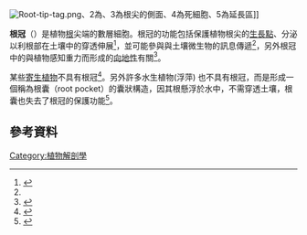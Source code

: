[[Image:Root-tip-tag.png|thumb]]、2為{{link-en|平衡細胞|Statocyte}}、3為根尖的側面、4為死細胞、5為延長區]]

'''根冠'''（{{lang-en|root cap, calyptra}}）是植物[[根|根]]尖端的數層細胞。根冠的功能包括保護植物根尖的[[分生組織|生長點]]、分泌{{link-en|黏質|Mucilage}}以利根部在土壤中的穿透伸展<ref name=Raven2001>{{cite journal
 | author = Raven, J.A.
 |author2=Edwards, D.
  | year = 2001
 | title = Roots: evolutionary origins and biogeochemical significance
 | journal = Journal of Experimental Botany
 | volume = 52
 | issue = 90001
 | pages = 381–401
 | doi = 10.1093/jexbot/52.suppl_1.381
| pmid=11326045

}}</ref>，並可能參與與土壤微生物的訊息傳遞<ref name=Raven2001/>，另外根冠中的{{link-en|平衡細胞|Statocyte}}與植物感知重力而形成的[[向地性|向地性]]有關<ref>{{Cite journal|last=Kuya|first=Noriyuki|last2=Sato|first2=Seiichi|year=2011|title=The relationship between profiles of plagiogravitropism and morphometry of columella cells during the development of lateral roots of Vigna angularis|url=http://www.sciencedirect.com/science/article/pii/S0273117710006101|journal=Advances in Space Research|volume=47|pages=553–562|via=|doi=10.1016/j.asr.2010.09.009|bibcode=2011AdSpR..47..553K}}</ref>。

某些[[寄生植物|寄生植物]]不具有根冠<ref name="isbn1-4067-1634-0">{{cite book |last=Jeffrey |first=Edward Charles |title=The Anatomy of Woody Plants |publisher=Carpenter Press |location=Pomeroy, Ohio |year=2007 |pages= |isbn=1-4067-1634-0 |oclc= |doi= |accessdate=}}</ref>{{rp|138}}。另外許多水生植物(浮萍) 也不具有根冠，而是形成一個稱為根囊（root pocket）的囊狀構造，因其根懸浮於水中，不需穿透土壤，根囊也失去了根冠的保護功能<ref name="Guptagene">{{cite book |last=Gupta|first=P.K.|title=Genetics: Classical to Modern|publisher=Rastogi Publications|location=|year=2007|pages=|isbn=978-8-1713-3896-2|oclc=|doi=|accessdate=|}}</ref>{{rp|2–76}}。

==參考資料==
{{portal|植物}}
{{Reflist|2}}

[[Category:植物解剖學|Category:植物解剖學]]